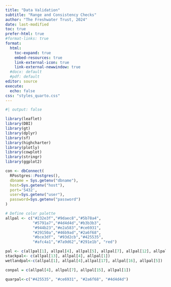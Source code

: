 ```yaml
---
title: "Data Validation"
subtitle: "Range and Consistency Checks"
author: "The Freshwater Trust, 2024"
date: last-modified
toc: true
prefer-html: true
#format-links: true
format: 
  html:
    toc-expand: true
    embed-resources: true
    link-external-icon: true
    link-external-newwindow: true
  #docx: default
  #pdf: default
editor: source
execute:
  echo: false
css: "styles_quarto.css"
---
```


```r
#| output: false

library(leaflet)
library(DBI)
library(gt)
library(dplyr)
library(sf)
library(highcharter)
library(plotly)
library(cowplot)
library(stringr)
library(ggplot2)

con <- dbConnect(
  RPostgres::Postgres(),
  dbname = Sys.getenv("dbname"),
  host=Sys.getenv("host"),
  port='5432',
  user=Sys.getenv("user"),
  password=Sys.getenv("password")
)

# Define color palette
allpal <- c("#232e3f","#9daec8","#5b78a4",
            "#5791a7","#4d4d4d","#b3b3b3",  
            "#944b23","#e2a583","#ce6931",
            "#29150a","#46b9ad","#2a6f68", 
            "#bce3df", "#93d2cb","#425535",
            "#afc4a1","#7a9d62","#291e1b", "red")

pal <- c(allpal[1], allpal[4], allpal[5], allpal[7], allpal[12], allpal[15],allpal[10], allpal[14])
stackpal<- c(allpal[13], allpal[4], allpal[1])
wetlandpal<-c(allpal[1], allpal[4],allpal[17], allpal[16], allpal[5])

conpal = c(allpal[4], allpal[7], allpal[15], allpal[1])

quarpal<-c("#425535", "#ce6931", "#2a6f68", "#4d4d4d")

```


